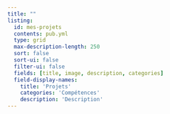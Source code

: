 ```yaml
---
title: ""
listing:
  id: mes-projets
  contents: pub.yml
  type: grid
  max-description-length: 250
  sort: false
  sort-ui: false
  filter-ui: false
  fields: [title, image, description, categories]
  field-display-names:
    title: 'Projets'
    categories: 'Compétences'
    description: 'Description'
---
```



```list
```

